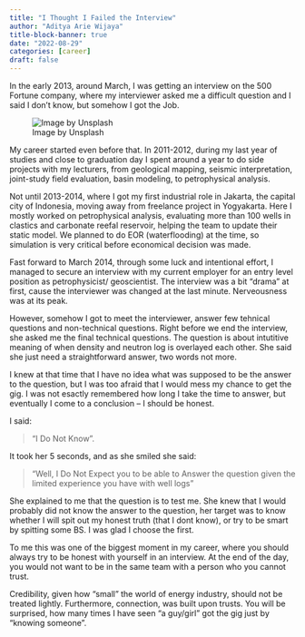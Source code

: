 ```yaml
---
title: "I Thought I Failed the Interview"
author: "Aditya Arie Wijaya"
title-block-banner: true
date: "2022-08-29"
categories: [career]
draft: false
---
```


In the early 2013, around March, I was getting an interview on the 500 Fortune company, where my interviewer asked me a difficult question and I said I don't know, but somehow I got the Job.

![Image by Unsplash](preview.jpeg)

My career started even before that. In 2011-2012, during my last year of studies and close to graduation day I spent around a year to do side projects with my lecturers, from geological mapping, seismic interpretation, joint-study field evaluation, basin modeling, to petrophysical analysis. 

Not until 2013-2014, where I got my first industrial role in Jakarta, the capital city of Indonesia, moving away from freelance project in Yogyakarta. Here I mostly worked on petrophysical analysis, evaluating more than 100 wells in clastics and carbonate reefal reservoir, helping the team to update their static model. We planned to do EOR (waterflooding) at the time, so simulation is very critical before economical decision was made. 

Fast forward to March 2014, through some luck and intentional effort, I managed to secure an interview with my current employer for an entry level position as petrophysicist/ geoscientist. The interview was a bit "drama" at first, cause the interviewer was changed at the last minute. Nerveousness was at its peak. 

However, somehow I got to meet the interviewer, answer few tehnical questions and non-technical questions. Right before we end the interview, she asked me the final technical questions. The question is about intutitive meaning of when density and neutron log is overlayed each other. She said she just need a straightforward answer, two words not more. 

I knew at that time that I have no idea what was supposed to be the answer to the question, but I was too afraid that I would mess my chance to get the gig. I was not esactly remembered how long I take the time to answer, but eventually I come to a conclusion -- I should be honest. 

I said: 

<blockquote> 
"I Do Not Know".
</blockquote> 

It took her 5 seconds, and as she smiled she said:

<blockquote> 
"Well, I Do Not Expect you to be able to Answer the question given the limited experience you have with well logs"
</blockquote>

She explained to me that the question is to test me. She knew that I would probably did not know the answer to the question, her target was to know whether I will spit out my honest truth (that I dont know), or try to be smart by spitting some BS. I was glad I choose the first. 

To me this was one of the biggest moment in my career, where you should always try to be honest with yourself in an interview. At the end of the day, you would not want to be in the same team with a person who you cannot trust. 

Credibility, given how "small" the world of energy industry, should not be treated lightly. Furthermore, connection, was built upon trusts. You will be surprised, how many times I have seen "a guy/girl" got the gig just by "knowing someone". 